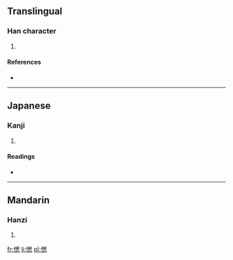 ==Translingual==

===Han character===
{{Han char|rn=61|rad=心|as=09|sn=12|four=|canj=心田心 (PWP)}}

# {{defn|Han|sort=心09}}

====References====
* {{Han ref|kx=0395.270|dkj=10959|dj=0734.040|hdz=42328.090|uh=6122|ud=24866}}

----

==Japanese==

===Kanji===
{{ja-kanji|grade=|rs=心09}}

# {{defn|Japanese|sort=心09}}

====Readings====
* {{ja-readings|on=[[さい]] (sai), [[し]] (shi)|kun=[[こころがたがう]] (kokorogatagau), [[せめる]] (semeru)}}

----

==Mandarin==

===Hanzi===
{{cmn-hanzi|pin=[[sāi]] ([[sai1]])|wg=sai<sup>1</sup>}}

# {{defn|Mandarin|sort=心09}}

[[fr:愢]]
[[li:愢]]
[[pl:愢]]